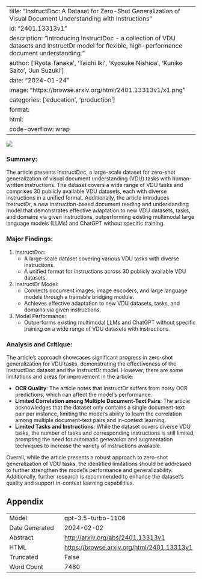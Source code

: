 
---
title: "InstructDoc: A Dataset for Zero-Shot Generalization of Visual Document Understanding with Instructions"
id: "2401.13313v1"
description: "Introducing InstructDoc - a collection of VDU datasets and InstructDr model for flexible, high-performance document understanding."
author: ['Ryota Tanaka', 'Taichi Iki', 'Kyosuke Nishida', 'Kuniko Saito', 'Jun Suzuki']
date: "2024-01-24"
image: "https://browse.arxiv.org/html/2401.13313v1/x1.png"
categories: ['education', 'production']
format:
  html:
    code-overflow: wrap
---

![](https://browse.arxiv.org/html/2401.13313v1/x1.png)

### **Summary:**
The article presents InstructDoc, a large-scale dataset for zero-shot generalization of visual document understanding (VDU) tasks with human-written instructions. The dataset covers a wide range of VDU tasks and comprises 30 publicly available VDU datasets, each with diverse instructions in a unified format. Additionally, the article introduces InstructDr, a new instruction-based document reading and understanding model that demonstrates effective adaptation to new VDU datasets, tasks, and domains via given instructions, outperforming existing multimodal large language models (LLMs) and ChatGPT without specific training.
  
### **Major Findings:**
1. InstructDoc: 
   - A large-scale dataset covering various VDU tasks with diverse instructions.
   - A unified format for instructions across 30 publicly available VDU datasets.

2. InstructDr Model:
   - Connects document images, image encoders, and large language models through a trainable bridging module.
   - Achieves effective adaptation to new VDU datasets, tasks, and domains via given instructions.

3. Model Performance:
   - Outperforms existing multimodal LLMs and ChatGPT without specific training on a wide range of VDU datasets with instructions.

### **Analysis and Critique:**
The article's approach showcases significant progress in zero-shot generalization for VDU tasks, demonstrating the effectiveness of the InstructDoc dataset and the InstructDr model. However, there are some limitations and areas for improvement in the article:
   
- **OCR Quality**: The article notes that InstructDr suffers from noisy OCR predictions, which can affect the model's performance.
- **Limited Correlation among Multiple Document-Text Pairs**: The article acknowledges that the dataset only contains a single document-text pair per instance, limiting the model's ability to learn the correlation among multiple document-text pairs and in-context learning.
- **Limited Tasks and Instructions**: While the dataset covers diverse VDU tasks, the number of tasks and corresponding instructions is still limited, prompting the need for automatic generation and augmentation techniques to increase the variety of instructions available.

Overall, while the article presents a robust approach to zero-shot generalization of VDU tasks, the identified limitations should be addressed to further strengthen the model's performance and generalizability. Additionally, further research is recommended to enhance the dataset's quality and support in-context learning capabilities.

## Appendix

|          |          |
|----------|----------|
| Model     | gpt-3.5-turbo-1106       |
| Date Generated     | 2024-02-02       |
| Abstract | [http://arxiv.org/abs/2401.13313v1](http://arxiv.org/abs/2401.13313v1)        |
| HTML     | [https://browse.arxiv.org/html/2401.13313v1](https://browse.arxiv.org/html/2401.13313v1)       |
| Truncated       | False       |
| Word Count       | 7480       |